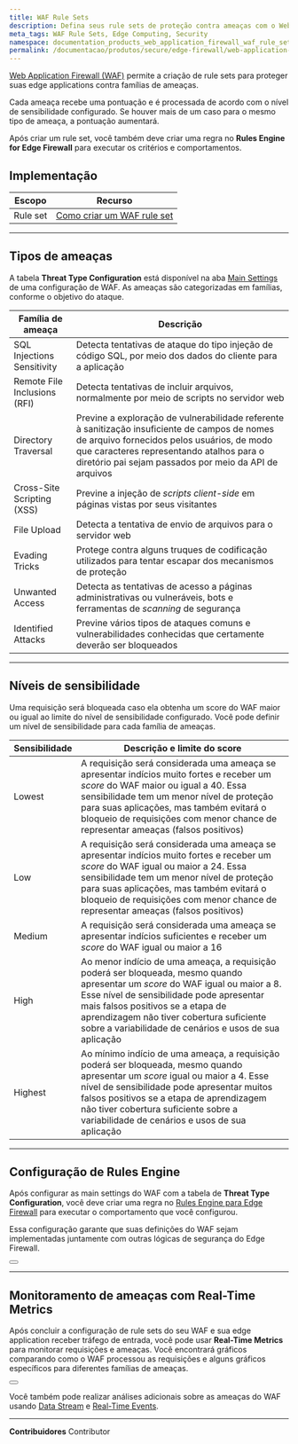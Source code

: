 ```yaml
---
title: WAF Rule Sets
description: Defina seus rule sets de proteção contra ameaças com o Web Application Firewall (WAF) da Azion.
meta_tags: WAF Rule Sets, Edge Computing, Security
namespace: documentation_products_web_application_firewall_waf_rule_sets
permalink: /documentacao/produtos/secure/edge-firewall/web-application-firewall/rule-sets/
---
```




[Web Application Firewall (WAF)](/pt-br/documentacao/produtos/edge-firewall/web-application-firewall/) permite a criação de rule sets para proteger suas edge applications contra famílias de ameaças.

Cada ameaça recebe uma pontuação e é processada de acordo com o nível de sensibilidade configurado. Se houver mais de um caso para o mesmo tipo de ameaça, a pontuação aumentará.

Após criar um rule set, você também deve criar uma regra no **Rules Engine for Edge Firewall** para executar os critérios e comportamentos.

## Implementação

| Escopo | Recurso |
| ----- | ------ |
| Rule set | [Como criar um WAF rule set](/pt-br/documentacao/produtos/guias/secure/criar-waf-rule-set/) |

---

## Tipos de ameaças

A tabela **Threat Type Configuration** está disponível na aba [Main Settings](/pt-br/documentacao/produtos/edge-firewall/web-application-firewall/#waf-main-settings) de uma configuração de WAF. As ameaças são categorizadas em famílias, conforme o objetivo do ataque.

| Família de ameaça | Descrição |
| ----------------- | --------- |
| SQL Injections Sensitivity | Detecta tentativas de ataque do tipo injeção de código SQL, por meio dos dados do cliente para a aplicação |
| Remote File Inclusions (RFI) | Detecta tentativas de incluir arquivos, normalmente por meio de scripts no servidor web |
| Directory Traversal | Previne a exploração de vulnerabilidade referente à sanitização insuficiente de campos de nomes de arquivo fornecidos pelos usuários, de modo que caracteres representando atalhos para o diretório pai sejam passados por meio da API de arquivos |
| Cross-Site Scripting (XSS) | Previne a injeção de *scripts client-side* em páginas vistas por seus visitantes |
| File Upload | Detecta a tentativa de envio de arquivos para o servidor web |
| Evading Tricks | Protege contra alguns truques de codificação utilizados para tentar escapar dos mecanismos de proteção |
| Unwanted Access | Detecta as tentativas de acesso a páginas administrativas ou vulneráveis, bots e ferramentas de *scanning* de segurança |
| Identified Attacks | Previne vários tipos de ataques comuns e vulnerabilidades conhecidas que certamente deverão ser bloqueados |

---

## Níveis de sensibilidade

Uma requisição será bloqueada caso ela obtenha um score do WAF maior ou igual ao limite do nível de sensibilidade configurado. Você pode definir um nível de sensibilidade para cada família de ameaças.

| Sensibilidade | Descrição e limite do score |
| ------------- | --------------------------- |
| Lowest | A requisição será considerada uma ameaça se apresentar indícios muito fortes e receber um *score* do WAF maior ou igual a 40. Essa sensibilidade tem um menor nível de proteção para suas aplicações, mas também evitará o bloqueio de requisições com menor chance de representar ameaças (falsos positivos) |
| Low | A requisição será considerada uma ameaça se apresentar indícios muito fortes e receber um *score* do WAF igual ou maior a 24. Essa sensibilidade tem um menor nível de proteção para suas aplicações, mas também evitará o bloqueio de requisições com menor chance de representar ameaças (falsos positivos) |
| Medium | A requisição será considerada uma ameaça se apresentar indícios suficientes e receber um *score* do WAF igual ou maior a 16 |
| High | Ao menor indício de uma ameaça, a requisição poderá ser bloqueada, mesmo quando apresentar um *score* do WAF igual ou maior a 8. Esse nível de sensibilidade pode apresentar mais falsos positivos se a etapa de aprendizagem não tiver cobertura suficiente sobre a variabilidade de cenários e usos de sua aplicação |
| Highest | Ao mínimo indício de uma ameaça, a requisição poderá ser bloqueada, mesmo quando apresentar um *score* igual ou maior a 4. Esse nível de sensibilidade pode apresentar muitos falsos positivos se a etapa de aprendizagem não tiver cobertura suficiente sobre a variabilidade de cenários e usos de sua aplicação |

---

## Configuração de Rules Engine

Após configurar as main settings do WAF com a tabela de **Threat Type Configuration**, você deve criar uma regra no [Rules Engine para Edge Firewall](/pt-br/documentacao/produtos/edge-firewall/rules-engine/) para executar o comportamento que você configurou.

Essa configuração garante que suas definições do WAF sejam implementadas juntamente com outras lógicas de segurança do Edge Firewall.

<Button href="/pt-br/documentacao/produtos/guias/secure/trabalhar-com-rules-engine/" text="consulte o guia sobre criar regra" variant="secondary"></Button>

---

## Monitoramento de ameaças com Real-Time Metrics

Após concluir a configuração de rule sets do seu WAF e sua edge application receber tráfego de entrada, você pode usar **Real-Time Metrics** para monitorar requisições e ameaças. Você encontrará gráficos comparando como o WAF processou as requisições e alguns gráficos específicos para diferentes famílias de ameaças.

<Button href="/pt-br/documentacao/produtos/real-time-metrics/#waf" text="saiba mais sobre real-time metrics" variant="secondary"></Button>

Você também pode realizar análises adicionais sobre as ameaças do WAF usando [Data Stream](/pt-br/documentacao/produtos/observe/data-stream/) e [Real-Time Events](/pt-br/documentacao/produtos/real-time-events/).


---


**Contribuidores** <ContributorList>Contributor</ContributorList>
